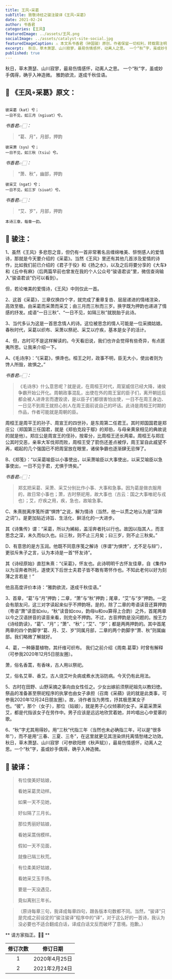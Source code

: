 ```yaml
---
title: 王风∘采葛
subTitle: 致敬诗经之骏注骏译《王风∘采葛》 
date: 2021-02-24 
author: 书香君
categories: [王风]
featuredImage: ../assets/王风.png
socialImage: ../assets/catalyst-site-social.jpg
featuredImageCaption: ⚠️️ 本文系书香君（钟国骏）原创，作者保留一切权利，转载需注明出处。
excerpt:  秋日，草木萧瑟、山川寂寥，最易伤情感怀，动离人之思。 一个“秋”字，虽或妙手偶得，确乎入神造微。 雅韵欲流，遂成千秋佳语。   
published: true
---
```


秋日，草木萧瑟、山川寂寥，最易伤情感怀，动离人之思。
一个“秋”字，虽或妙手偶得，确乎入神造微。
雅韵欲流，遂成千秋佳语。

## 🌼 《王风∘采葛》原文：
```

彼采葛（kat）兮；
一日不见，如三月（ngiuat）兮。

```
*书香君👉🏻：* 

> “葛、月”，月部，押韵

```
彼采萧（syu）兮；
一日不见，如三秋（tsiu）兮。

```
*书香君👉🏻：* 

> “萧、秋”，幽部，押韵

```
彼采艾（ngat）兮；
一日不见，如三岁（siuat）兮。

```
*书香君👉🏻：* 

> “艾、岁”，月部，押韵

```
本诗三章，每章一韵。

```
## 🍁️ 骏注：

1、虽然《王风》多悲怨之音，但仍有一首非常著名且缠绵唯美、悱恻感人的爱情诗，那就是今天要介绍的《采葛》。当然《王风》里还有其他几首涉及爱情的诗作，比如我们前已介绍的《君子于役》和《扬之水》，以及之后将要分享的《大车》和《丘中有麻》（后两篇早前也曾发在我的个人公众号“骏语君谈”里，微信查询输入“骏语君谈”仍可以看到）。

但，若论唯美的爱情诗，《王风》中则仅此一首。

2、这首《采葛》，三章仅换四个字，就完成了重章复沓、层层递进的情绪渲染，高效至极。由采葛而采萧而采艾；由三月而三秋而三岁。换字既为押韵也递进了情感的抒发。成语“一日三秋”、“一日不见，如隔三秋”就脱胎于此诗。

3、当代多认为这是一首思念情人的诗。这位被思念的情人可能是一位采摘姑娘。春秋时代，采葛以织布、采萧以祭祀、采艾以疗疾，基本是女子的活计。

4、但，古时可不是这样解读的。今天看旧说，我们也许会觉得有些奇异，有点匪夷所思。让我来介绍一下。

A、《毛诗序》：“《采葛》，惧谗也。桓王之时，政事不明，臣无大小，使出者则为馋人所毁，故惧之。”

*书香君👉🏻：* 

> 《毛诗序》什么意思呢？就是说，在周桓王时代，周室威信已经大降，诸侯争霸开始公开化。周朝政事混乱，出使在外的周王室的臣子们，离开朝廷后都会被人进谗言而遭毁谤，是以臣子们都很害怕出使，一日不在周王身边、一日见不到周王就担心别人在周王面前说自己的坏话。此诗是周桓王时期的作品，作者可能就是周朝的臣。

周桓王是周平王的孙子、周宣王的四世孙，是东周第二任君王。其时郑国国君是郑庄公（郑国第三任国君，就是《郑伯克段于鄢》的郑伯，与母亲黄泉相见的典故说的就是他）。郑庄公是周宣王的侄孙，按辈分，比周桓王还长两辈。周桓王与郑庄公其时交恶，亲率大军伐郑而败，周桓王受了箭伤还差点被俘，周王室自此威望不再，崛起的几个强国已不把周室放在眼里，诸侯争霸也逐渐肆无忌惮了。

B、《郑笺》：“以采葛喻臣以小事使出，以采萧喻臣以大事使出，以采艾喻臣以急事使出，一日不见于君，尤惧于馋矣。”

*书香君👉🏻：* 

> 郑玄把采葛、采萧、采艾分别比作小事、大事和急事。因为葛是做衣服用的，故日常小事也；萧，古时祭祀用，故大事也（古云：国之大事唯祀与戎也）；艾，疗疾之用，疾，急也，故喻急事。

C、朱熹脱离序笺所谓“惧馋”之说，解为情诗（当然，他一以贯之地认为是“淫奔之词”）。是更加贴近诗旨、生活化、鲜活化的一大进步。

其《诗集传》谓：“采葛，所以为絺綌，盖淫奔者托以行也。故因以指其人，而言思念之深，未久而似久也。曰三秋，则不止三月矣；曰三岁，则不止三秋矣。”

D、有意思的是方玉润。他既不同意序笺之解诗（序谓“为惧馋”，尤不足与辩”），更驳斥朱子之言，认为本诗是一首“怀友诗”。

其《诗经原始》直怼朱熹：“《采葛》，怀友也。此诗明明千古怀友佳章，自《集传》以为淫奔者所托，遂使天下后世士夫君子皆不敢有寄怀作也。不知此老何以好为刻薄之言若是！”

他且高度评价本诗：“雅韵欲流，遂成千秋佳语。”

3、首章，“葛”与“月”押韵；二章，“萧”与“秋”押韵；尾章，“艾”与“岁”押韵。一定会有朋友问，这三对字读起来似乎不押韵呀。是的，除了二章的粤语读音还算押韵（粤语“萧”读音如xiu，“秋”读音如cou，韵母iu和ou算得上合韵）之外，首尾两章以今之汉语拼音的读音来看，则完全不押韵。不过，古音押韵是没问题的。按王力《诗经韵读》，“葛”、“月”；“萧”、“秋”；“艾”、“岁”；都是两两押韵的。其中首尾两章的四个韵脚字“葛、月、艾、岁”同属月部，二章的两个韵脚字“萧、秋”则属幽部。我们略微了解就好。

4、葛，一种藤蔓植物，其纤维可织布。
我们之前介绍《周南.葛覃》时曾有解释（可参我2020年12月5日朋友圈）。

萧，俗名香蒿，有香味，古人用以祭祀。

艾，俗名艾草、香艾。古人烧艾叶灸病或煮水洗浴防病。今天仍有此用法。

5、古时在田野、山野采摘之事向由女性任之。少女出嫁前须祭祀祖先以教妇徳。祭品的准备甚至祭祀程序的执掌也由女子承担（召南《采蘋》说的就是此类事，可参我2020年12月24日朋友圈）。故，诗作者当为男性，抒其极思某女子也。“彼”，那个（女子），那位（姑娘），就是男子心仪倾慕的女子。采葛采萧采艾，都是代指该女子在劳作中。男子应该是远远地欣赏着她，并吟唱出心中爱慕的歌。

6、“秋”字尤其用得妙。用“三秋”代指三年（当然也未必确指三年，可以是“很多年”），而不是用“三春、三夏、三冬”，在这里就更见其渲染烘托离情愁绪之功效。秋日，草木萧瑟、山川寂寥（可参欧阳修《秋声赋》），最易伤情感怀，动离人之思。一个“秋”字，虽或妙手偶得，确乎入神造微。

## 🍁️ 骏译：

> 有位俊美好姑娘，
> 
> 看她采葛灵动样。
> 
> 如果一天不见她，
> 
> 好似隔了三月长。

> 那位秀丽好姑娘，
> 
> 看她采蒿俏模样。
> 
> 假如一天不见面，
> 
> 就像已隔三秋荒。

> 有位柔美好姑娘，
> 
> 看她采艾玉手扬。
> 
> 要是一天没遇见，
> 
> 竟似离别三年长。

> （原诗每章三句，我译成每章四句，跟各版本句数都不同。当然，“骏译”只是完成之前设定的“骏注骏译”程序中的“译”，对于这么好的一首诗，我认为没必要也不适合翻成白话，译成白话文反而破坏了意境。抱歉。）

** 请方家指正。🙏🏻 **

| 修订次数      | 修订日期 | 
|   :----: |    :----:   | 
| 1    | 2020年4月25日       | 
| 2    | 2021年2月24日       | 
